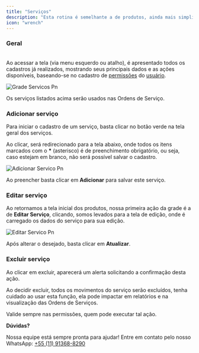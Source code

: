 ```yaml
---
title: "Serviços"
description: "Esta rotina é semelhante a de produtos, ainda mais simplificada."
icon: "wrench"
---
```


### Geral

\
Ao acessar a tela (via menu esquerdo ou atalho), é apresentado todos os cadastros já realizados, mostrando seus principais dados e as ações disponíveis, baseando-se no cadastro de [permissões](/mapos/configuracoes/permissoes) do [usuário](/mapos/configuracoes/usuarios).

![Grade Servicos Pn](/images/servicos/grade-servicos.png)

Os serviços listados acima serão usados nas Ordens de Serviço.

### Adicionar serviço

Para iniciar o cadastro de um serviço, basta clicar no botão verde na tela geral dos serviços.

Ao clicar, será redirecionado para a tela abaixo, onde todos os itens marcados com o **\*** (asterisco) é de preenchimento obrigatório, ou seja, caso estejam em branco, não será possível salvar o cadastro.

![Adicionar Servico Pn](/images/servicos/adicionar-servico.png)

Ao preencher basta clicar em **Adicionar** para salvar este serviço.

### Editar serviço

Ao retornamos a tela inicial dos produtos, nossa primeira ação da grade é a de **Editar Serviço**, clicando, somos levados para a tela de edição, onde é carregado os dados do serviço para sua edição.

![Editar Servico Pn](/images/servicos/editar-servico.png)

Após alterar o desejado, basta clicar em **Atualizar**.

### Excluir serviço

Ao clicar em excluir, aparecerá um alerta solicitando a confirmação desta ação.

<Warning>
  Ao decidir excluir, todos os movimentos do serviço serão excluídos, tenha cuidado ao usar esta função, ela pode impactar em relatórios e na visualização das Ordens de Serviços.

  Valide sempre nas permissões, quem pode executar tal ação.
</Warning>

<Icon icon="cloud-question" /> **Dúvidas?**

Nossa equipe está sempre pronta para ajudar\! Entre em contato pelo nosso WhatsApp: [\+55 (11) 91368-8290](https://sysgo.com.br/wa)
